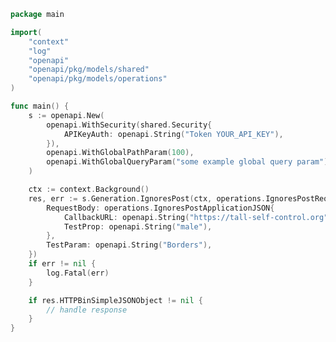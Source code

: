 ```go showLineNumbers copy filename="Ignores Post usage example"
package main

import(
	"context"
	"log"
	"openapi"
	"openapi/pkg/models/shared"
	"openapi/pkg/models/operations"
)

func main() {
    s := openapi.New(
        openapi.WithSecurity(shared.Security{
            APIKeyAuth: openapi.String("Token YOUR_API_KEY"),
        }),
        openapi.WithGlobalPathParam(100),
        openapi.WithGlobalQueryParam("some example global query param"),
    )

    ctx := context.Background()
    res, err := s.Generation.IgnoresPost(ctx, operations.IgnoresPostRequest{
        RequestBody: operations.IgnoresPostApplicationJSON{
            CallbackURL: openapi.String("https://tall-self-control.org"),
            TestProp: openapi.String("male"),
        },
        TestParam: openapi.String("Borders"),
    })
    if err != nil {
        log.Fatal(err)
    }

    if res.HTTPBinSimpleJSONObject != nil {
        // handle response
    }
}
```
